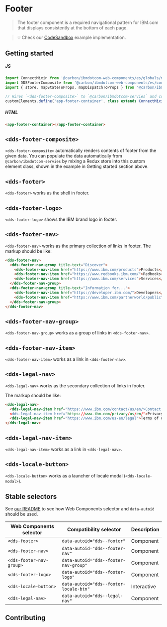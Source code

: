 
# Footer

> The footer component is a required navigational pattern for IBM.com that
> displays consistently at the bottom of each page.

<Preview withToolbar>
  <Story id="components-footer--default" height="720px" />
</Preview>

> 💡 Check our
> [CodeSandbox](https://githubbox.com/carbon-design-system/ibm-dotcom-library/tree/master/packages/web-components/examples/codesandbox/components/footer)
> example implementation.

## Getting started

##### JS

```javascript
import ConnectMixin from '@carbon/ibmdotcom-web-components/es/globals/mixins/connect';
import DDSFooterComposite from '@carbon/ibmdotcom-web-components/es/components/footer/footer-composite';
import { store, mapStateToProps, mapDispatchToProps } from '@carbon/ibmdotcom-web-components/es/components/footer/footer-container';

// Wires `<dds-footer-composite>` to `@carbon/ibmdotcom-servies` and creates `<app-footer-container>`
customElements.define('app-footer-container', class extends ConnectMixin(store, mapStateToProps, mapDispatchToProps)(DDSFooterComposite) {})
```

##### HTML

```html
<app-footer-container></app-footer-container>
```

## `<dds-footer-composite>`

`<dds-footer-composite>` automatically renders contents of footer from the given data.
You can populate the data automatically from `@carbon/ibmdotcom-servies` by mixing a Redux store into this custom element class, shown in the example in Getting started section above.

<Props of="dds-footer-composite" />

## `<dds-footer>`

`<dds-footer>` works as the shell in footer.

<Props of="dds-footer" />

## `<dds-footer-logo>`

`<dds-footer-logo>` shows the IBM brand logo in footer.

<Props of="dds-masthead-logo" />

## `<dds-footer-nav>`

`<dds-footer-nav>` works as the primary collection of links in footer.
The markup should be like:

```html
<dds-footer-nav>
  <dds-footer-nav-group title-text="Discover">
    <dds-footer-nav-item href="https://www.ibm.com/products">Products</dds-footer-nav-item>
    <dds-footer-nav-item href="https://www.redbooks.ibm.com/">Redbooks</dds-footer-nav-item>
    <dds-footer-nav-item href="https://www.ibm.com/services">Services</dds-footer-nav-item>
  </dds-footer-nav-group>
  <dds-footer-nav-group title-text="Information for...">
    <dds-footer-nav-item href="https://developer.ibm.com/">Developers</dds-footer-nav-item>
    <dds-footer-nav-item href="https://www.ibm.com/partnerworld/public">Business</dds-footer-nav-item>
  </dds-footer-nav-group>
</dds-footer-nav>
```

<Props of="dds-footer-nav" />

## `<dds-footer-nav-group>`

`<dds-footer-nav-group>` works as a group of links in `<dds-footer-nav>`.

<Props of="dds-footer-nav-group" />

## `<dds-footer-nav-item>`

`<dds-footer-nav-item>` works as a link in `<dds-footer-nav>`.

<Props of="dds-footer-nav-item" />

## `<dds-legal-nav>`

`<dds-legal-nav>` works as the secondary collection of links in footer.

The markup should be like:

```html
<dds-legal-nav>
  <dds-legal-nav-item href="https://www.ibm.com/contact/us/en/>Contact IBM</dds-legal-nav-item>
  <dds-legal-nav-item href="https://www.ibm.com/privacy/us/en/">Privacy</dds-legal-nav-item>
  <dds-legal-nav-item href="https://www.ibm.com/us-en/legal">Terms of use</dds-legal-nav-item>
</dds-legal-nav>
```

<Props of="dds-legal-nav" />

## `<dds-legal-nav-item>`

`<dds-legal-nav-item>` works as a link in `<dds-legal-nav>`.

<Props of="dds-legal-nav-item" />

## `<dds-locale-button>`

`<dds-locale-button>` works as a launcher of locale modal (`<dds-locale-modal>`).

<Props of="dds-locale-button" />

## Stable selectors

See [our README](https://github.com/carbon-design-system/ibm-dotcom-library/tree/master/packages/web-components#stable-selectors-for-analytics-and-integratione2e-testing-in-web-components) to see how Web Components selector and `data-autoid` should be used.

| Web Components selector  | Compatibility selector                 | Description |
| ------------------------ | -------------------------------------- | ----------- |
| `<dds-footer>`           | `data-autoid="dds--footer"`            | Component   |
| `<dds-footer-nav>`       | `data-autoid="dds--footer-nav"`        | Component   |
| `<dds-footer-nav-group>` | `data-autoid="dds--footer-nav-group"`  | Component   |
| `<dds-footer-logo>`      | `data-autoid="dds--footer-logo"`       | Component   |
| `<dds-locale-button>`    | `data-autoid="dds--footer-locale-btn"` | Interactive |
| `<dds-legal-nav>`        | `data-autoid="dds--legal-nav"`         | Component   |

<Description markdown={corsproxy} />

## Contributing

<Description markdown={contributing} />
